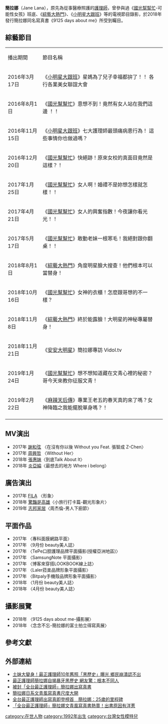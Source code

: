 {{expand|time=2016-10-08T16:06:25+00:00}}
{{Infobox model
| 姓名    = 簡拉娜
| 圖片    = 
| 圖片尺寸 = 
| 圖片替代 = 
| 圖片簡介 = 
| 本名    = 
| 外文名  = 
| 外文    = 
| 羅馬拼音 = 
| 英文名  = Jane Lana
| 暱稱    = 
| 別名    = 
| 國籍    = {{ROC}}
| 民族    = 
| 籍貫    = 
| 出生名  = 
| 出生日期 = {{birthdateandage|1992|12|7}}
| 出生地點 = 
| 逝世日期 = 
| 逝世地點 = 
| 職業    = 
| 教育程度 = 
| 配偶    = 
| 親屬    = 
| 經紀公司 = 
| 網站    = 
| 身高    = 
| 體重    = 
| 髮色    = 
| 瞳色    = 
| module = 
| IMDb   = 
}}
'''簡拉娜'''（Jane Lana），原先為從事醫療照護的[[護理師|護理師]]，曾參與過《[[國光幫幫忙|國光幫幫忙]]-可能性女孩》班底、《[[綜藝大熱門|綜藝大熱門]]》、《[[小明星大跟班|小明星大跟班]]》等的電視節目錄影，於2018年發行簡拉娜同名寫真書《9125 days about me》所受到矚目。

== 綜藝節目 ==
{|class="wikitable"
|-style="background:skyblue; font-weight:bold; text-align:center;"
|播出期間||節目名稱||
|-
|2016年3月17日||《[[小明星大跟班|小明星大跟班]]》星媽為了兒子幸福都拚了！！ 各行各業美女聯誼大會||
|-
|2016年8月1日||《[[國光幫幫忙|國光幫幫忙]]》意想不到！竟然有女人站在我們這邊 ！！||
|-
|2016年11月15日||《[[小明星大跟班|小明星大跟班]]》七大護理師最頭痛病患行為！ 這些事情你也做過嗎？||
|-
|2016年12月20日||《[[國光幫幫忙|國光幫幫忙]]》快絕跡！原來女校的真面目竟然是這樣？！||
|-
|2017年1月25日||《[[國光幫幫忙|國光幫幫忙]]》女人啊！婚禮不是妳想怎樣就怎樣！！||
|-
|2017年4月21日||《[[國光幫幫忙|國光幫幫忙]]》女人的興奮指數！今夜讓你看光光！！||
|-
|2017年5月17日||《[[國光幫幫忙|國光幫幫忙]]》敢動老妹一根寒毛！我絕對跟你翻桌！！||
|-
|2018年8月1日||《[[綜藝大熱門|綜藝大熱門]]》角度明星臉大搜查！他們根本可以當替身！||
|-
|2018年10月16日||《[[國光幫幫忙|國光幫幫忙]]》女神的衣櫃！怎麼跟哥想的不一樣？||
|-
|2018年11月8日||《[[綜藝大熱門|綜藝大熱門]]》終於能露臉！大明星的神秘專屬替身！||
|-
|2018年11月21日||《[[安安大明星|安安大明星]]》簡拉娜專訪 Vidol.tv||
|-
|2019年1月24日||《[[國光幫幫忙|國光幫幫忙]]》想不想知道藏在文青心裡的秘密？哥今天來教你征服文青！||
|-
|2019年2月22日||《[[麻辣天后傳|麻辣天后傳]]》專業王老五的春天真的來了嗎？女神降臨之我能擺脫單身嗎？！||
|-
|}

== MV演出 ==
*2017年 [[謝和弦|謝和弦]] 〈在沒有你以後 Without you Feat. 張智成 Z-Chen〉
*2017年 [[周興哲|周興哲]] 〈Without Her〉
*2018年 [[張惠妹|張惠妹]]〈到底Talk About It〉
*2018年 [[炎亞綸|炎亞綸]]〈最想去的地方 Where i belong〉

== 廣告演出 ==
*2017年 [[FILA|FILA]] 〈形象〉
*2018年 [[驚豔是高雄|驚豔是高雄]]〈小旅行打卡篇-觀光形象片〉
*2019年 [[志邦家居|志邦家居]]〈周杰倫-男人下廚節〉

== 平面作品 ==
*2017年 〈專科面膜網路平面〉
*2017年 〈9月份 beauty美人誌〉
*2017年 〈TePe口腔護理品牌平面攝影(授權亞洲地區)〉
*2017年 〈SamsungNote 平面攝影〉
*2017年 〈博客來穿搭LOOKBOOK線上誌〉
*2017年 〈Laler菈楽品牌形象平面攝影〉
*2017年 〈Bitpaly手機殼品牌形象平面攝影〉
*2018年 〈1月份 beauty美人誌〉
*2018年 〈4月份 beauty美人誌〉

== 攝影展覽 ==
*2018年 〈9125 days about me-攝影展〉
*2018年 〈念念不忘-簡拉娜的富士拍立得寫真展〉

== 參考文獻 ==
{{reflist}}

== 外部連結 ==
*[https://www.ettoday.net/news/20190131/1370072.htm 土妹大變身！最正護理師10年舊照「黑歷史」曝光 鄉民崩潰認不出]
*[https://tw.news.yahoo.com/%E6%9C%80%E6%AD%A3%E8%AD%B7%E7%90%86%E5%B8%AB%E7%B0%A1%E6%8B%89%E5%A8%9C%E8%87%AA%E6%8F%AD%E6%9A%B4%E7%89%99%E9%BB%91%E6%AD%B7%E5%8F%B2-%E7%B6%B2%E5%8F%8B%E9%A9%9A-%E6%A0%B9%E6%9C%AC%E4%B8%8D%E5%90%8C%E4%BA%BA-082133145.html 最正護理師簡拉娜自揭暴牙黑歷史 網友驚：根本不同人]
*[https://news.ebc.net.tw/News/Article/138507 被封「全台最正護理師」簡拉娜出寫真書]
*[https://www.chinatimes.com/realtimenews/20181109000875-260404 簡拉娜日系文青風寫真書尺度大開]
*[https://www.hk01.com/即時娛樂/257789/多圖-全台最正護理師出寫真即登榜首-簡拉娜-25歲的里程碑 全台最正護理師出寫真即登榜首　簡拉娜：25歲的里程碑]
*[https://www.niusnews.com/=P1zx95d8 「全台最正護理師」簡拉娜文青風寫真書熱賣！出書原因有洋蔥]

[[category:在世人物|category:在世人物]]
[[category:1992年出生|category:1992年出生]]
[[category:台灣女性模特兒|category:台灣女性模特兒]]